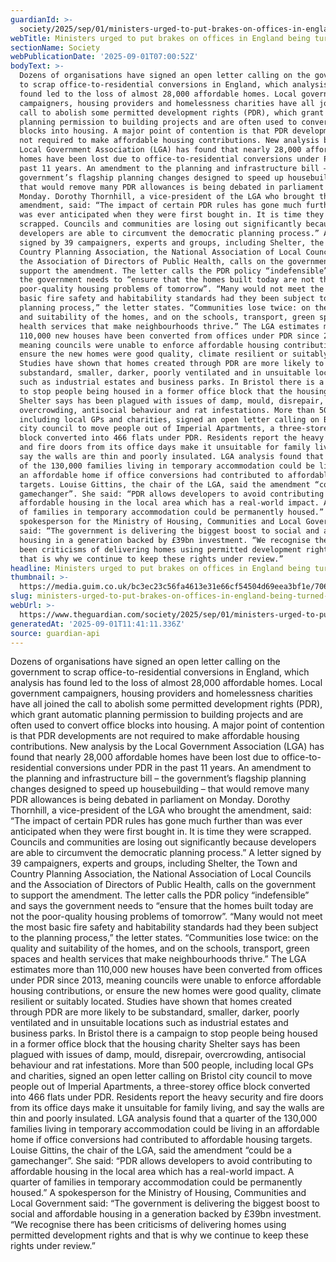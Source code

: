 ```yaml
---
guardianId: >-
  society/2025/sep/01/ministers-urged-to-put-brakes-on-offices-in-england-being-turned-into-homes
webTitle: Ministers urged to put brakes on offices in England being turned into homes
sectionName: Society
webPublicationDate: '2025-09-01T07:00:52Z'
bodyText: >-
  Dozens of organisations have signed an open letter calling on the government
  to scrap office-to-residential conversions in England, which analysis has
  found led to the loss of almost 28,000 affordable homes. Local government
  campaigners, housing providers and homelessness charities have all joined the
  call to abolish some permitted development rights (PDR), which grant automatic
  planning permission to building projects and are often used to convert office
  blocks into housing. A major point of contention is that PDR developments are
  not required to make affordable housing contributions. New analysis by the
  Local Government Association (LGA) has found that nearly 28,000 affordable
  homes have been lost due to office-to-residential conversions under PDR in the
  past 11 years. An amendment to the planning and infrastructure bill – the
  government’s flagship planning changes designed to speed up housebuilding –
  that would remove many PDR allowances is being debated in parliament on
  Monday. Dorothy Thornhill, a vice-president of the LGA who brought the
  amendment, said: “The impact of certain PDR rules has gone much further than
  was ever anticipated when they were first bought in. It is time they were
  scrapped. Councils and communities are losing out significantly because
  developers are able to circumvent the democratic planning process.” A letter
  signed by 39 campaigners, experts and groups, including Shelter, the Town and
  Country Planning Association, the National Association of Local Councils and
  the Association of Directors of Public Health, calls on the government to
  support the amendment. The letter calls the PDR policy “indefensible” and says
  the government needs to “ensure that the homes built today are not the
  poor-quality housing problems of tomorrow”. “Many would not meet the most
  basic fire safety and habitability standards had they been subject to the
  planning process,” the letter states. “Communities lose twice: on the quality
  and suitability of the homes, and on the schools, transport, green spaces and
  health services that make neighbourhoods thrive.” The LGA estimates more than
  110,000 new houses have been converted from offices under PDR since 2013,
  meaning councils were unable to enforce affordable housing contributions, or
  ensure the new homes were good quality, climate resilient or suitably located.
  Studies have shown that homes created through PDR are more likely to be
  substandard, smaller, darker, poorly ventilated and in unsuitable locations
  such as industrial estates and business parks. In Bristol there is a campaign
  to stop people being housed in a former office block that the housing charity
  Shelter says has been plagued with issues of damp, mould, disrepair,
  overcrowding, antisocial behaviour and rat infestations. More than 500 people,
  including local GPs and charities, signed an open letter calling on Bristol
  city council to move people out of Imperial Apartments, a three-storey office
  block converted into 466 flats under PDR. Residents report the heavy security
  and fire doors from its office days make it unsuitable for family living, and
  say the walls are thin and poorly insulated. LGA analysis found that a quarter
  of the 130,000 families living in temporary accommodation could be living in
  an affordable home if office conversions had contributed to affordable housing
  targets. Louise Gittins, the chair of the LGA, said the amendment “could be a
  gamechanger”. She said: “PDR allows developers to avoid contributing to
  affordable housing in the local area which has a real-world impact. A quarter
  of families in temporary accommodation could be permanently housed.” A
  spokesperson for the Ministry of Housing, Communities and Local Government
  said: “The government is delivering the biggest boost to social and affordable
  housing in a generation backed by £39bn investment. “We recognise there has
  been criticisms of delivering homes using permitted development rights and
  that is why we continue to keep these rights under review.”
headline: Ministers urged to put brakes on offices in England being turned into homes
thumbnail: >-
  https://media.guim.co.uk/bc3ec23c56fa4613e31e66cf54504d69eea3bf1e/706_0_6880_5504/500.jpg
slug: ministers-urged-to-put-brakes-on-offices-in-england-being-turned-into-homes
webUrl: >-
  https://www.theguardian.com/society/2025/sep/01/ministers-urged-to-put-brakes-on-offices-in-england-being-turned-into-homes
generatedAt: '2025-09-01T11:41:11.336Z'
source: guardian-api
---
```

Dozens of organisations have signed an open letter calling on the government to scrap office-to-residential conversions in England, which analysis has found led to the loss of almost 28,000 affordable homes. Local government campaigners, housing providers and homelessness charities have all joined the call to abolish some permitted development rights (PDR), which grant automatic planning permission to building projects and are often used to convert office blocks into housing. A major point of contention is that PDR developments are not required to make affordable housing contributions. New analysis by the Local Government Association (LGA) has found that nearly 28,000 affordable homes have been lost due to office-to-residential conversions under PDR in the past 11 years. An amendment to the planning and infrastructure bill – the government’s flagship planning changes designed to speed up housebuilding – that would remove many PDR allowances is being debated in parliament on Monday. Dorothy Thornhill, a vice-president of the LGA who brought the amendment, said: “The impact of certain PDR rules has gone much further than was ever anticipated when they were first bought in. It is time they were scrapped. Councils and communities are losing out significantly because developers are able to circumvent the democratic planning process.” A letter signed by 39 campaigners, experts and groups, including Shelter, the Town and Country Planning Association, the National Association of Local Councils and the Association of Directors of Public Health, calls on the government to support the amendment. The letter calls the PDR policy “indefensible” and says the government needs to “ensure that the homes built today are not the poor-quality housing problems of tomorrow”. “Many would not meet the most basic fire safety and habitability standards had they been subject to the planning process,” the letter states. “Communities lose twice: on the quality and suitability of the homes, and on the schools, transport, green spaces and health services that make neighbourhoods thrive.” The LGA estimates more than 110,000 new houses have been converted from offices under PDR since 2013, meaning councils were unable to enforce affordable housing contributions, or ensure the new homes were good quality, climate resilient or suitably located. Studies have shown that homes created through PDR are more likely to be substandard, smaller, darker, poorly ventilated and in unsuitable locations such as industrial estates and business parks. In Bristol there is a campaign to stop people being housed in a former office block that the housing charity Shelter says has been plagued with issues of damp, mould, disrepair, overcrowding, antisocial behaviour and rat infestations. More than 500 people, including local GPs and charities, signed an open letter calling on Bristol city council to move people out of Imperial Apartments, a three-storey office block converted into 466 flats under PDR. Residents report the heavy security and fire doors from its office days make it unsuitable for family living, and say the walls are thin and poorly insulated. LGA analysis found that a quarter of the 130,000 families living in temporary accommodation could be living in an affordable home if office conversions had contributed to affordable housing targets. Louise Gittins, the chair of the LGA, said the amendment “could be a gamechanger”. She said: “PDR allows developers to avoid contributing to affordable housing in the local area which has a real-world impact. A quarter of families in temporary accommodation could be permanently housed.” A spokesperson for the Ministry of Housing, Communities and Local Government said: “The government is delivering the biggest boost to social and affordable housing in a generation backed by £39bn investment. “We recognise there has been criticisms of delivering homes using permitted development rights and that is why we continue to keep these rights under review.”
